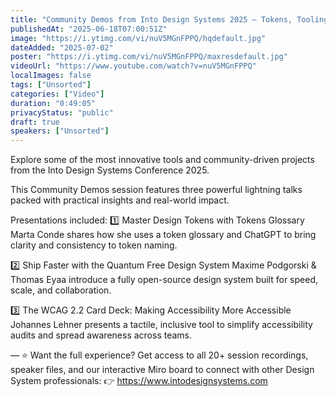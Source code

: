 ```yaml
---
title: "Community Demos from Into Design Systems 2025 – Tokens, Tooling & Accessibility"
publishedAt: "2025-06-18T07:00:51Z"
image: "https://i.ytimg.com/vi/nuV5MGnFPPQ/hqdefault.jpg"
dateAdded: "2025-07-02"
poster: "https://i.ytimg.com/vi/nuV5MGnFPPQ/maxresdefault.jpg"
videoUrl: "https://www.youtube.com/watch?v=nuV5MGnFPPQ"
localImages: false
tags: ["Unsorted"]
categories: ["Video"]
duration: "0:49:05"
privacyStatus: "public"
draft: true
speakers: ["Unsorted"]
---
```

Explore some of the most innovative tools and community-driven projects from the Into Design Systems Conference 2025. 

This Community Demos session features three powerful lightning talks packed with practical insights and real-world impact.

Presentations included:
1️⃣ Master Design Tokens with Tokens Glossary
Marta Conde shares how she uses a token glossary and ChatGPT to bring clarity and consistency to token naming.

2️⃣ Ship Faster with the Quantum Free Design System
Maxime Podgorski & Thomas Eyaa introduce a fully open-source design system built for speed, scale, and collaboration.

3️⃣ The WCAG 2.2 Card Deck: Making Accessibility More Accessible
Johannes Lehner presents a tactile, inclusive tool to simplify accessibility audits and spread awareness across teams.

—
⭐️ Want the full experience?
Get access to all 20+ session recordings, speaker files, and our interactive Miro board to connect with other Design System professionals:
👉 https://www.intodesignsystems.com
